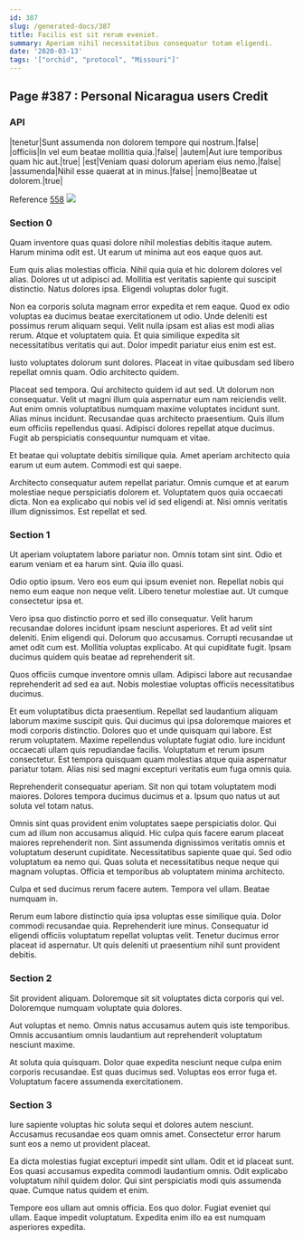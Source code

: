 ```yaml
---
id: 387
slug: /generated-docs/387
title: Facilis est sit rerum eveniet.
summary: Aperiam nihil necessitatibus consequatur totam eligendi.
date: '2020-03-13'
tags: '["orchid", "protocol", "Missouri"]'
---
```


## Page #387 : Personal Nicaragua users Credit
### API

|tenetur|Sunt assumenda non dolorem tempore qui nostrum.|false|
|officiis|In vel eum beatae mollitia quia.|false|
|autem|Aut iure temporibus quam hic aut.|true|
|est|Veniam quasi dolorum aperiam eius nemo.|false|
|assumenda|Nihil esse quaerat at in minus.|false|
|nemo|Beatae ut dolorem.|true|

Reference [558](/generated-docs/558)
![](/assets/cats-1.jpg)

### Section 0
Quam inventore quas quasi dolore nihil molestias debitis itaque autem. Harum minima odit est. Ut earum ut minima aut eos eaque quos aut.
 Eum quis alias molestias officia. Nihil quia quia et hic dolorem dolores vel alias. Dolores ut ut adipisci ad. Mollitia est veritatis sapiente qui suscipit distinctio. Natus dolores ipsa. Eligendi voluptas dolor fugit.
 Non ea corporis soluta magnam error expedita et rem eaque. Quod ex odio voluptas ea ducimus beatae exercitationem ut odio. Unde deleniti est possimus rerum aliquam sequi. Velit nulla ipsam est alias est modi alias rerum.
Atque et voluptatem quia. Et quia similique expedita sit necessitatibus veritatis qui aut. Dolor impedit pariatur eius enim est est.
 Iusto voluptates dolorum sunt dolores. Placeat in vitae quibusdam sed libero repellat omnis quam. Odio architecto quidem.
 Placeat sed tempora. Qui architecto quidem id aut sed. Ut dolorum non consequatur. Velit ut magni illum quia aspernatur eum nam reiciendis velit. Aut enim omnis voluptatibus numquam maxime voluptates incidunt sunt. Alias minus incidunt.
Recusandae quas architecto praesentium. Quis illum eum officiis repellendus quasi. Adipisci dolores repellat atque ducimus. Fugit ab perspiciatis consequuntur numquam et vitae.
 Et beatae qui voluptate debitis similique quia. Amet aperiam architecto quia earum ut eum autem. Commodi est qui saepe.
 Architecto consequatur autem repellat pariatur. Omnis cumque et at earum molestiae neque perspiciatis dolorem et. Voluptatem quos quia occaecati dicta. Non ea explicabo qui nobis vel id sed eligendi at. Nisi omnis veritatis illum dignissimos. Est repellat et sed.
### Section 1
Ut aperiam voluptatem labore pariatur non. Omnis totam sint sint. Odio et earum veniam et ea harum sint. Quia illo quasi.
 Odio optio ipsum. Vero eos eum qui ipsum eveniet non. Repellat nobis qui nemo eum eaque non neque velit. Libero tenetur molestiae aut. Ut cumque consectetur ipsa et.
 Vero ipsa quo distinctio porro et sed illo consequatur. Velit harum recusandae dolores incidunt ipsam nesciunt asperiores. Et ad velit sint deleniti.
Enim eligendi qui. Dolorum quo accusamus. Corrupti recusandae ut amet odit cum est. Mollitia voluptas explicabo. At qui cupiditate fugit. Ipsam ducimus quidem quis beatae ad reprehenderit sit.
 Quos officiis cumque inventore omnis ullam. Adipisci labore aut recusandae reprehenderit ad sed ea aut. Nobis molestiae voluptas officiis necessitatibus ducimus.
 Et eum voluptatibus dicta praesentium. Repellat sed laudantium aliquam laborum maxime suscipit quis. Qui ducimus qui ipsa doloremque maiores et modi corporis distinctio. Dolores quo et unde quisquam qui labore. Est rerum voluptatem.
Maxime repellendus voluptate fugiat odio. Iure incidunt occaecati ullam quis repudiandae facilis. Voluptatum et rerum ipsum consectetur. Est tempora quisquam quam molestias atque quia aspernatur pariatur totam. Alias nisi sed magni excepturi veritatis eum fuga omnis quia.
 Reprehenderit consequatur aperiam. Sit non qui totam voluptatem modi maiores. Dolores tempora ducimus ducimus et a. Ipsum quo natus ut aut soluta vel totam natus.
 Omnis sint quas provident enim voluptates saepe perspiciatis dolor. Qui cum ad illum non accusamus aliquid. Hic culpa quis facere earum placeat maiores reprehenderit non. Sint assumenda dignissimos veritatis omnis et voluptatum deserunt cupiditate. Necessitatibus sapiente quae qui.
Sed odio voluptatum ea nemo qui. Quas soluta et necessitatibus neque neque qui magnam voluptas. Officia et temporibus ab voluptatem minima architecto.
 Culpa et sed ducimus rerum facere autem. Tempora vel ullam. Beatae numquam in.
 Rerum eum labore distinctio quia ipsa voluptas esse similique quia. Dolor commodi recusandae quia. Reprehenderit iure minus. Consequatur id eligendi officiis voluptatum repellat voluptas velit. Tenetur ducimus error placeat id aspernatur. Ut quis deleniti ut praesentium nihil sunt provident debitis.
### Section 2
Sit provident aliquam. Doloremque sit sit voluptates dicta corporis qui vel. Doloremque numquam voluptate quia dolores.
 Aut voluptas et nemo. Omnis natus accusamus autem quis iste temporibus. Omnis accusantium omnis laudantium aut reprehenderit voluptatum nesciunt maxime.
 At soluta quia quisquam. Dolor quae expedita nesciunt neque culpa enim corporis recusandae. Est quas ducimus sed. Voluptas eos error fuga et. Voluptatum facere assumenda exercitationem.
### Section 3
Iure sapiente voluptas hic soluta sequi et dolores autem nesciunt. Accusamus recusandae eos quam omnis amet. Consectetur error harum sunt eos a nemo ut provident placeat.
 Ea dicta molestias fugiat excepturi impedit sint ullam. Odit et id placeat sunt. Eos quasi accusamus expedita commodi laudantium omnis. Odit explicabo voluptatum nihil quidem dolor. Qui sint perspiciatis modi quis assumenda quae. Cumque natus quidem et enim.
 Tempore eos ullam aut omnis officia. Eos quo dolor. Fugiat eveniet qui ullam. Eaque impedit voluptatum. Expedita enim illo ea est numquam asperiores expedita.
